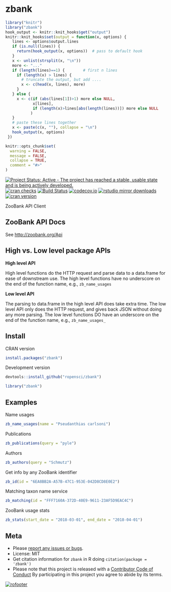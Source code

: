 zbank
=====

```r
library("knitr")
library("zbank")
hook_output <- knitr::knit_hooks$get("output")
knitr::knit_hooks$set(output = function(x, options) {
   lines <- options$output.lines
   if (is.null(lines)) {
     return(hook_output(x, options))  # pass to default hook
   }
   x <- unlist(strsplit(x, "\n"))
   more <- "..."
   if (length(lines)==1) {        # first n lines
     if (length(x) > lines) {
       # truncate the output, but add ....
       x <- c(head(x, lines), more)
     }
   } else {
     x <- c(if (abs(lines[1])>1) more else NULL,
            x[lines],
            if (length(x)>lines[abs(length(lines))]) more else NULL
           )
   }
   # paste these lines together
   x <- paste(c(x, ""), collapse = "\n")
   hook_output(x, options)
 })

knitr::opts_chunk$set(
  warning = FALSE,
  message = FALSE,
  collapse = TRUE,
  comment = "#>"
)
```

[![Project Status: Active - The project has reached a stable, usable state and is being actively developed.](https://www.repostatus.org/badges/latest/active.svg)](https://www.repostatus.org/#active)
[![cran checks](https://cranchecks.info/badges/worst/zbank)](https://cranchecks.info/pkgs/zbank)
[![Build Status](https://travis-ci.org/ropensci/zbank.svg?branch=master)](https://travis-ci.org/ropensci/zbank)
[![codecov.io](https://codecov.io/github/ropensci/zbank/coverage.svg?branch=master)](https://codecov.io/github/ropensci/zbank?branch=master)
[![rstudio mirror downloads](https://cranlogs.r-pkg.org/badges/zbank)](https://github.com/metacran/cranlogs.app)
[![cran version](https://www.r-pkg.org/badges/version/zbank)](https://cran.r-project.org/package=zbank)

ZooBank API Client

## ZooBank API Docs

See <http://zoobank.org/Api>

## High vs. Low level package APIs

__High level API__

High level functions do the HTTP request and parse data to a data.frame for
ease of downstream use. The high level functions have no underscore on the end
of the function name, e.g., `zb_name_usages`

__Low level API__

The parsing to data.frame in the high level API does take extra time. The low
level API only does the HTTP request, and gives back JSON without doing any
more parsing. The low level functions DO have an underscore on the end
of the function name, e.g., `zb_name_usages_`

## Install

CRAN version

```r
install.packages("zbank")
```

Development version

```r
devtools::install_github("ropensci/zbank")
```

```r
library("zbank")
```

## Examples

Name usages

```r
zb_name_usages(name = "Pseudanthias carlsoni")
```

Publications

```r
zb_publications(query = "pyle")
```

Authors

```r
zb_authors(query = "Schmutz")
```

Get info by any ZooBank identifier

```r
zb_id(id = "6EA8BB2A-A57B-47C1-953E-042D8CD8E0E2")
```

Matching taxon name service

```r
zb_matching(id = "FFF7160A-372D-40E9-9611-23AF5D9EAC4C")
```

ZooBank usage stats

```r
zb_stats(start_date = "2018-03-01", end_date = "2018-04-01")
```

## Meta

* Please [report any issues or bugs](https://github.com/ropensci/zbank/issues).
* License: MIT
* Get citation information for `zbank` in R doing `citation(package = 'zbank')`
* Please note that this project is released with a [Contributor Code of Conduct][coc]
By participating in this project you agree to abide by its terms.

[![rofooter](https://ropensci.org/public_images/github_footer.png)](https://ropensci.org)

[coc]: https://github.com/ropensci/zbank/blob/master/CODE_OF_CONDUCT.md
